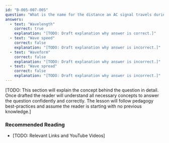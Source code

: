 ```yaml
---
id: "B-005-007-005"
question: "What is the name for the distance an AC signal travels during one complete cycle?"
answers:
  - text: "Wavelength"
    correct: true
    explanation: "[TODO: Draft explanation why answer is correct.]"
  - text: "Wave speed"
    correct: false
    explanation: "[TODO: Draft explanation why answer is incorrect.]"
  - text: "Waveform"
    correct: false
    explanation: "[TODO: Draft explanation why answer is incorrect.]"
  - text: "Wave spread"
    correct: false
    explanation: "[TODO: Draft explanation why answer is incorrect.]"
---
```


[TODO: This section will explain the concept behind the question in detail. Once drafted the reader will understand all necessary concepts to answer the question confidently and correctly. The lesson will follow pedagogy best-practices and assume the reader is starting with no previous knowledge.]

### Recommended Reading

- [TODO: Relevant Links and YouTube Videos]
